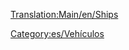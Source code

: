 [[Translation:Main/en/Ships]]{{en/-}}
{{en/Bilingual box| es
| Los artículos relativos a los barcos, puertos y la gestión de barcos figuran en esta lista.
| Articles relating to Ships, Docks and Ship management are listed here.}}


[[Category:es/Vehículos]]